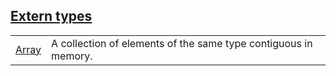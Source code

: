 
## [Extern types](./core-array-extern_types)

| | |
|:---|:---|
| [Array](./core-array-Array) | A collection of elements of the same type contiguous in memory. |
